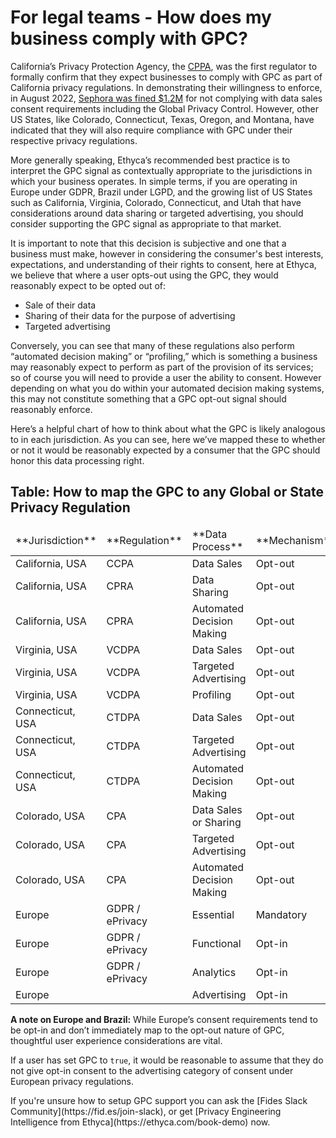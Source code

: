 
# For legal teams - How does my business comply with GPC?

California’s Privacy Protection Agency, the [CPPA](https://cppa.ca.gov), was the first regulator to formally confirm that they expect businesses to comply with GPC as part of California privacy regulations. In demonstrating their willingness to enforce, in August 2022, [Sephora was fined $1.2M](https://iapp.org/news/a/the-sephora-case-do-not-sell-but-are-you-selling/) for not complying with data sales consent requirements including the Global Privacy Control. However, other US States, like Colorado, Connecticut, Texas, Oregon, and Montana, have indicated that they will also require compliance with GPC under their respective privacy regulations.

More generally speaking, Ethyca’s recommended best practice is to interpret the GPC signal as contextually appropriate to the jurisdictions in which your business operates. In simple terms, if you are operating in Europe under GDPR, Brazil under LGPD, and the growing list of US States such as California, Virginia, Colorado, Connecticut, and Utah that have considerations around data sharing or targeted advertising, you should consider supporting the GPC signal as appropriate to that market. 

It is important to note that this decision is subjective and one that a business must make, however in considering the consumer's best interests, expectations, and understanding of their rights to consent, here at Ethyca, we believe that where a user opts-out using the GPC, they would reasonably expect to be opted out of:

* Sale of their data
* Sharing of their data for the purpose of advertising
* Targeted advertising

Conversely, you can see that many of these regulations also perform “automated decision making” or “profiling,” which is something a business may reasonably expect to perform as part of the provision of its services; so of course you will need to provide a user the ability to consent. However depending on what you do within your automated decision making systems, this may not constitute something that a GPC opt-out signal should reasonably enforce.

Here’s a helpful chart of how to think about what the GPC is likely analogous to in each jurisdiction. As you can see, here we’ve mapped these to whether or not it would be reasonably expected by a consumer that the GPC should honor this data processing right.


## Table: How to map the GPC to any Global or State Privacy Regulation


<table>
<thead>
  <tr>
   <td>**Jurisdiction**</td>
   <td>**Regulation**</td>
   <td>**Data Process**</td>
   <td>**Mechanism**</td>
   <td>**GPC Suitability**</td>
  </tr>
  </thead>
  <tbody>
  <tr>
   <td>California, USA</td>
   <td>CCPA</td>
   <td>Data Sales</td>
   <td>Opt-out</td>
   <td>**YES**</td>
  </tr>
  <tr>
   <td>California, USA</td>
   <td>CPRA</td>
   <td>Data Sharing</td>
   <td>Opt-out</td>
   <td>**YES**</td>
  </tr>
  <tr>
   <td>California, USA</td>
   <td>CPRA</td>
   <td>Automated Decision Making</td>
   <td>Opt-out</td>
   <td>**NO**</td>
  </tr>
  <tr>
   <td>Virginia, USA</td>
   <td>VCDPA</td>
   <td>Data Sales</td>
   <td>Opt-out</td>
   <td>**YES**</td>
  </tr>
  <tr>
   <td>Virginia, USA</td>
   <td>VCDPA</td>
   <td>Targeted Advertising</td>
   <td>Opt-out</td>
   <td>**YES**</td>
  </tr>
  <tr>
   <td>Virginia, USA</td>
   <td>VCDPA</td>
   <td>Profiling</td>
   <td>Opt-out</td>
   <td>**NO**</td>
  </tr>
  <tr>
   <td>Connecticut, USA</td>
   <td>CTDPA</td>
   <td>Data Sales</td>
   <td>Opt-out</td>
   <td>**YES**</td>
  </tr>
  <tr>
   <td>Connecticut, USA</td>
   <td>CTDPA</td>
   <td>Targeted Advertising</td>
   <td>Opt-out</td>
   <td>**YES**</td>
  </tr>
  <tr>
   <td>Connecticut, USA</td>
   <td>CTDPA</td>
   <td>Automated Decision Making</td>
   <td>Opt-out</td>
   <td>**NO**</td>
  </tr>
  <tr>
   <td>Colorado, USA</td>
   <td>CPA</td>
   <td>Data Sales or Sharing</td>
   <td>Opt-out</td>
   <td>**YES**</td>
  </tr>
  <tr>
   <td>Colorado, USA</td>
   <td>CPA</td>
   <td>Targeted Advertising</td>
   <td>Opt-out</td>
   <td>**YES**</td>
  </tr>
  <tr>
   <td>Colorado, USA</td>
   <td>CPA</td>
   <td>Automated Decision Making</td>
   <td>Opt-out</td>
   <td>**NO**</td>
  </tr>
  <tr>
   <td>Europe</td>
   <td>GDPR / ePrivacy</td>
   <td>Essential</td>
   <td>Mandatory</td>
   <td>**NO**</td>
  </tr>
  <tr>
   <td>Europe</td>
   <td>GDPR / ePrivacy</td>
   <td>Functional</td>
   <td>Opt-in</td>
   <td>**NO**</td>
  </tr>
  <tr>
   <td>Europe</td>
   <td>GDPR / ePrivacy</td>
   <td>Analytics</td>
   <td>Opt-in</td>
   <td>**NO**</td>
  </tr>
  <tr>
   <td>Europe</td>
   <td></td>
   <td>Advertising</td>
   <td>Opt-in</td>
   <td>**YES**</td>
  </tr>
  </tbody>
</table>


**A note on Europe and Brazil:** While Europe’s consent requirements tend to be opt-in and don’t immediately map to the opt-out nature of GPC, thoughtful user experience considerations are vital.

If a user has set GPC to `true`, it would be reasonable to assume that they do not give opt-in consent to the advertising category of consent under European privacy regulations.

<Callout emoji="" type="info">
If you're unsure how to setup GPC support you can ask the [Fides Slack Community](https://fid.es/join-slack), or get [Privacy Engineering Intelligence from Ethyca](https://ethyca.com/book-demo) now.
</Callout>